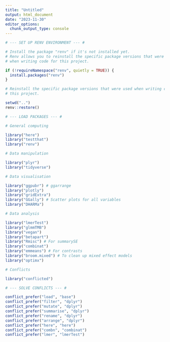 ```yaml
---
title: "Untitled"
output: html_document
date: "2023-11-30"
editor_options: 
  chunk_output_type: console
---
```


```r

# --- SET UP RENV ENVIRONMENT --- #

# Install the package "renv" if it's not installed yet.
# Renv allows you to reinstall the specific package versions that were used 
# when writing code for this project.

if (!requireNamespace("renv", quietly = TRUE)) {
  install.packages("renv")
}

# Reinstall the specific package versions that were used when writing code for 
# this project.

setwd("..")
renv::restore()
```

```r

# --- LOAD PACKAGES --- #

# General computing

library("here")
library("testthat")
library("renv")

# Data manipulation

library("plyr")
library("tidyverse")

# Data visualisation

library("ggpubr") # ggarrange
library("plotly")
library("gridExtra")
library("GGally") # Scatter plots for all variables
library("DHARMa")

# Data analysis

library("lmerTest")
library("glmmTMB")
library("vegan")
library("betapart")
library("Rmisc") # For summarySE
library("combinat")
library("emmeans") # For contrasts
library("broom.mixed") # To clean up mixed effect models
library("optimx")

# Conflicts

library("conflicted")
```

```r

# --- SOLVE CONFLICTS --- #

conflict_prefer("load", "base")
conflict_prefer("filter", "dplyr")
conflict_prefer("mutate", "dplyr")
conflict_prefer("summarise", "dplyr")
conflict_prefer("rename", "dplyr")
conflict_prefer("arrange", "dplyr")
conflict_prefer("here", "here")
conflict_prefer("combn", "combinat")
conflict_prefer("lmer", "lmerTest")
```